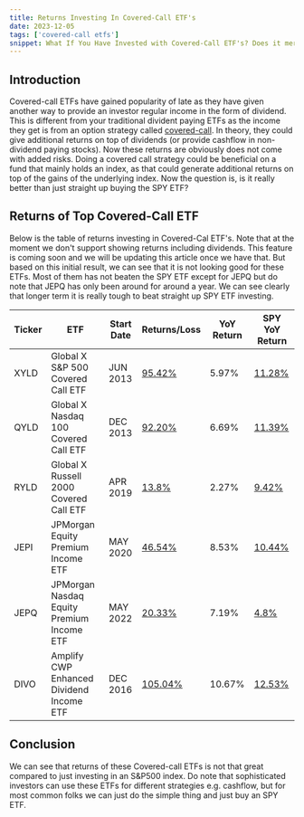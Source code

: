 ```yaml
---
title: Returns Investing In Covered-Call ETF's
date: 2023-12-05
tags: ['covered-call etfs']
snippet: What If You Have Invested with Covered-Call ETF's? Does it merit the hype?
---
```


## Introduction

Covered-call ETFs have gained popularity of late as they have given another way to provide an investor regular income in the form of dividend.
This is different from your traditional divident paying ETFs as the income they get is from an option strategy called <a href="https://www.investopedia.com/terms/c/coveredcall.asp" target="_blank">covered-call</a>. In theory,
they could give additional returns on top of dividends (or provide cashflow in non-dividend paying stocks). Now these returns are obviously does not
come with added risks. Doing a covered call strategy could be beneficial on a fund that mainly holds an index, as that could generate additional returns
on top of the gains of the underlying index. Now the question is, is it really better than just straight up buying the SPY ETF?

## Returns of Top Covered-Call ETF
Below is the table of returns investing in Covered-Cal ETF's. Note that at the moment we don't support showing returns including dividends.
This feature is coming soon and we will be updating this article once we have that. But based on this initial result, we can see that
it is not looking good for these ETFs. Most of them has not beaten the SPY ETF except for JEPQ but do note that JEPQ has only been around for around a year. We can see
clearly that longer term it is really tough to beat straight up SPY ETF investing.

| Ticker | ETF                                       | Start Date | Returns/Loss                                                                                              | YoY Return | SPY YoY Return                                                                                          |
|--------|-------------------------------------------|------------|-----------------------------------------------------------------------------------------------------------|------------|---------------------------------------------------------------------------------------------------------|
| XYLD   | Global X S&P 500 Covered Call ETF         | JUN 2013   | <a href="https://www.whatifyouinvestedthisamount.com/s/XYLD.US/2013-06/10000" target="_blank">95.42%</a>  | 5.97%      | <a href="https://www.whatifyouinvestedthisamount.com/s/SPY.US/2013-06/10000" target="_blank">11.28%</a> |
| QYLD   | Global X Nasdaq 100 Covered Call ETF      | DEC 2013   | <a href="https://www.whatifyouinvestedthisamount.com/s/QYLD.US/2013-12/10000" target="_blank">92.20%</a>  | 6.69%      | <a href="https://www.whatifyouinvestedthisamount.com/s/SPY.US/2013-06/10000" target="_blank">11.39%</a> |
| RYLD   | Global X Russell 2000 Covered Call ETF    | APR 2019   | <a href="https://www.whatifyouinvestedthisamount.com/s/RYLD.US/2019-04/10000" target="_blank">13.8%</a>   | 2.27%      | <a href="https://www.whatifyouinvestedthisamount.com/s/SPY.US/2019-04/10000" target="_blank">9.42%</a>  |
| JEPI   | JPMorgan Equity Premium Income ETF        | MAY 2020   | <a href="https://www.whatifyouinvestedthisamount.com/s/JEPI.US/2020-05/10000" target="_blank">46.54%</a>  | 8.53%      | <a href="https://www.whatifyouinvestedthisamount.com/s/SPY.US/2020-05/10000" target="_blank">10.44%</a> |
| JEPQ   | JPMorgan Nasdaq Equity Premium Income ETF | MAY 2022   | <a href="https://www.whatifyouinvestedthisamount.com/s/JEPQ.US/2022-05/10000" target="_blank">20.33%</a>  | 7.19%      | <a href="https://www.whatifyouinvestedthisamount.com/s/SPY.US/2022-05/10000" target="_blank">4.8%</a>   |
| DIVO   | Amplify CWP Enhanced Dividend Income ETF  | DEC 2016   | <a href="https://www.whatifyouinvestedthisamount.com/s/DIVO.US/2016-12/10000" target="_blank">105.04%</a> | 10.67%     | <a href="https://www.whatifyouinvestedthisamount.com/s/SPY.US/2016-12/10000" target="_blank">12.53%</a> |

## Conclusion

We can see that returns of these Covered-call ETFs is not that great compared to just investing in an S&P500 index. Do note that sophisticated investors can use these ETFs for different strategies e.g. cashflow, but for most common folks we can just do the simple thing and just buy an SPY ETF.
